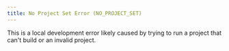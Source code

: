 ```yaml
---
title: No Project Set Error (NO_PROJECT_SET)
---
```


This is a local development error likely caused by trying to run a project that
can't build or an invalid project.
